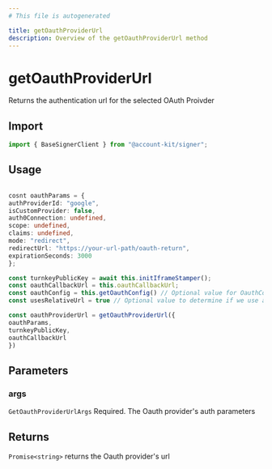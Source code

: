 ```yaml
---
# This file is autogenerated

title: getOauthProviderUrl
description: Overview of the getOauthProviderUrl method
---
```


# getOauthProviderUrl

Returns the authentication url for the selected OAuth Proivder

## Import

```ts
import { BaseSignerClient } from "@account-kit/signer";
```

## Usage

```ts

cosnt oauthParams = {
authProviderId: "google",
isCustomProvider: false,
auth0Connection: undefined,
scope: undefined,
claims: undefined,
mode: "redirect",
redirectUrl: "https://your-url-path/oauth-return",
expirationSeconds: 3000
};

const turnkeyPublicKey = await this.initIframeStamper();
const oauthCallbackUrl = this.oauthCallbackUrl;
const oauthConfig = this.getOauthConfig() // Optional value for OauthConfig()
const usesRelativeUrl = true // Optional value to determine if we use a relative (or absolute) url for the `redirect_url`

const oauthProviderUrl = getOauthProviderUrl({
oauthParams,
turnkeyPublicKey,
oauthCallbackUrl
})

```

## Parameters

### args

`GetOauthProviderUrlArgs`
Required. The Oauth provider's auth parameters

## Returns

`Promise<string>`
returns the Oauth provider's url
